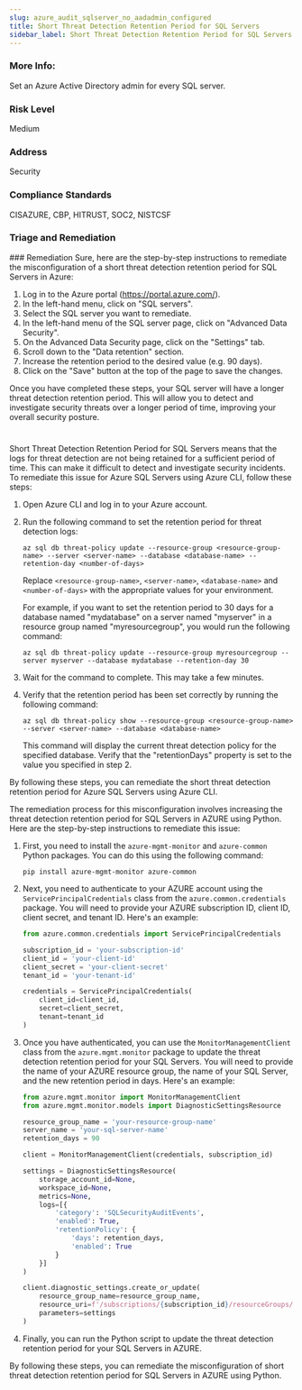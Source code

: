 ```yaml
---
slug: azure_audit_sqlserver_no_aadadmin_configured
title: Short Threat Detection Retention Period for SQL Servers
sidebar_label: Short Threat Detection Retention Period for SQL Servers
---
```


### More Info:

Set an Azure Active Directory admin for every SQL server.

### Risk Level

Medium

### Address

Security

### Compliance Standards

CISAZURE, CBP, HITRUST, SOC2, NISTCSF

### Triage and Remediation
<Tabs>
<Tab title='Remediation'>
### Remediation

<AccordionGroup>
<Accordion title='Using Console' defaultOpen='true'>
Sure, here are the step-by-step instructions to remediate the misconfiguration of a short threat detection retention period for SQL Servers in Azure:

1. Log in to the Azure portal (https://portal.azure.com/).
2. In the left-hand menu, click on "SQL servers".
3. Select the SQL server you want to remediate.
4. In the left-hand menu of the SQL server page, click on "Advanced Data Security".
5. On the Advanced Data Security page, click on the "Settings" tab.
6. Scroll down to the "Data retention" section.
7. Increase the retention period to the desired value (e.g. 90 days).
8. Click on the "Save" button at the top of the page to save the changes.

Once you have completed these steps, your SQL server will have a longer threat detection retention period. This will allow you to detect and investigate security threats over a longer period of time, improving your overall security posture.

#
</Accordion>

<Accordion title='Using CLI'>
Short Threat Detection Retention Period for SQL Servers means that the logs for threat detection are not being retained for a sufficient period of time. This can make it difficult to detect and investigate security incidents. To remediate this issue for Azure SQL Servers using Azure CLI, follow these steps:

1. Open Azure CLI and log in to your Azure account.

2. Run the following command to set the retention period for threat detection logs:

   ```
   az sql db threat-policy update --resource-group <resource-group-name> --server <server-name> --database <database-name> --retention-day <number-of-days>
   ```

   Replace `<resource-group-name>`, `<server-name>`, `<database-name>` and `<number-of-days>` with the appropriate values for your environment.

   For example, if you want to set the retention period to 30 days for a database named "mydatabase" on a server named "myserver" in a resource group named "myresourcegroup", you would run the following command:

   ```
   az sql db threat-policy update --resource-group myresourcegroup --server myserver --database mydatabase --retention-day 30
   ```

3. Wait for the command to complete. This may take a few minutes.

4. Verify that the retention period has been set correctly by running the following command:

   ```
   az sql db threat-policy show --resource-group <resource-group-name> --server <server-name> --database <database-name>
   ```

   This command will display the current threat detection policy for the specified database. Verify that the "retentionDays" property is set to the value you specified in step 2.

By following these steps, you can remediate the short threat detection retention period for Azure SQL Servers using Azure CLI.
</Accordion>

<Accordion title='Using Python'>
The remediation process for this misconfiguration involves increasing the threat detection retention period for SQL Servers in AZURE using Python. Here are the step-by-step instructions to remediate this issue:

1. First, you need to install the `azure-mgmt-monitor` and `azure-common` Python packages. You can do this using the following command:

   ```
   pip install azure-mgmt-monitor azure-common
   ```

2. Next, you need to authenticate to your AZURE account using the `ServicePrincipalCredentials` class from the `azure.common.credentials` package. You will need to provide your AZURE subscription ID, client ID, client secret, and tenant ID. Here's an example:

   ```python
   from azure.common.credentials import ServicePrincipalCredentials

   subscription_id = 'your-subscription-id'
   client_id = 'your-client-id'
   client_secret = 'your-client-secret'
   tenant_id = 'your-tenant-id'

   credentials = ServicePrincipalCredentials(
       client_id=client_id,
       secret=client_secret,
       tenant=tenant_id
   )
   ```

3. Once you have authenticated, you can use the `MonitorManagementClient` class from the `azure.mgmt.monitor` package to update the threat detection retention period for your SQL Servers. You will need to provide the name of your AZURE resource group, the name of your SQL Server, and the new retention period in days. Here's an example:

   ```python
   from azure.mgmt.monitor import MonitorManagementClient
   from azure.mgmt.monitor.models import DiagnosticSettingsResource

   resource_group_name = 'your-resource-group-name'
   server_name = 'your-sql-server-name'
   retention_days = 90

   client = MonitorManagementClient(credentials, subscription_id)

   settings = DiagnosticSettingsResource(
       storage_account_id=None,
       workspace_id=None,
       metrics=None,
       logs=[{
           'category': 'SQLSecurityAuditEvents',
           'enabled': True,
           'retentionPolicy': {
               'days': retention_days,
               'enabled': True
           }
       }]
   )

   client.diagnostic_settings.create_or_update(
       resource_group_name=resource_group_name,
       resource_uri=f'/subscriptions/{subscription_id}/resourceGroups/{resource_group_name}/providers/Microsoft.Sql/servers/{server_name}',
       parameters=settings
   )
   ```

4. Finally, you can run the Python script to update the threat detection retention period for your SQL Servers in AZURE.

By following these steps, you can remediate the misconfiguration of short threat detection retention period for SQL Servers in AZURE using Python.
</Accordion>
</AccordionGroup>
</Tab>
</Tabs>


